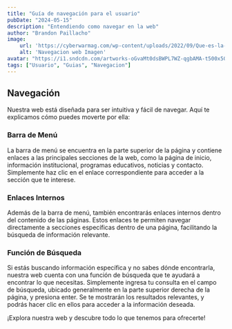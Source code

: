 ```yaml
---
title: "Guía de navegación para el usuario"
pubDate: "2024-05-15"
description: "Entendiendo como navegar en la web"
author: "Brandon Paillacho"
image:
    url: 'https://cyberwarmag.com/wp-content/uploads/2022/09/Que-es-la-navegacion-web.jpg'
    alt: 'Navegacion web Imagen'
avatar: "https://i1.sndcdn.com/artworks-oGvaMt0dsBWPL7WZ-qgbAMA-t500x500.jpg"
tags: ["Usuario", "Guias", "Navegacion"]
---
```


## Navegación

Nuestra web está diseñada para ser intuitiva y fácil de navegar. Aquí te explicamos cómo puedes moverte por ella:

### Barra de Menú

La barra de menú se encuentra en la parte superior de la página y contiene enlaces a las principales secciones de la web, como la página de inicio, información institucional, programas educativos, noticias y contacto. Simplemente haz clic en el enlace correspondiente para acceder a la sección que te interese.

### Enlaces Internos

Además de la barra de menú, también encontrarás enlaces internos dentro del contenido de las páginas. Estos enlaces te permiten navegar directamente a secciones específicas dentro de una página, facilitando la búsqueda de información relevante.

### Función de Búsqueda

Si estás buscando información específica y no sabes dónde encontrarla, nuestra web cuenta con una función de búsqueda que te ayudará a encontrar lo que necesitas. Simplemente ingresa tu consulta en el campo de búsqueda, ubicado generalmente en la parte superior derecha de la página, y presiona enter. Se te mostrarán los resultados relevantes, y podrás hacer clic en ellos para acceder a la información deseada.

¡Explora nuestra web y descubre todo lo que tenemos para ofrecerte!
